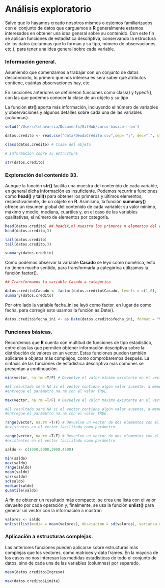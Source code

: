 # **Análisis exploratorio**

Salvo que lo hayamos creado nosotros mismos o estemos familiarizados con el conjunto de datos que carguemos a **R**
generalmente estamos interesados en obtener una idea general sobre su contenido.
Con este fin se aplican funciones de estadística descriptiva, conservando la estructura de los datos (columnas
que lo forman y su tipo, número de observaciones, etc.), para tener una idea general
sobre cada variable.

### **Información general**.

Asumiendo que comenzamos a trabajar con un conjunto de datos desconocido, lo primero que
nos interesa es sera saber qué atributos contiene, cuántas observaciones hay, etc.

En secciones anteriores se definieron funciones como class() y typeof(), con las
que podemos conocer la clase de un objeto y su tipo.

La función **str()** aporta más información, incluyendo el número de variables y observaciones y algunos detalles
sobre cada una de las variables (columnas).


```r
setwd('/Users/tchavarria/Documents/GitHub/curso-basico-r-bn')
```


```r
datos.credito <- read.csv("data/DeudaCredito.csv",sep= ";", dec=",", stringsAsFactors = T)
```


```r
class(datos.credito) # Clase del objeto

# Información sobre su estructura

str(datos.credito)

```

### **Exploración del contenido 33**.

Aunque la función **str()** facilita una muestra del contenido de cada variable, en
general dicha información es insuficiente. Podemos recurrir a funciones
como **head()** y **tail()** para obtener los primeros y últimos elementos, respectivamente, de un objeto en **R**. Asimismo, la función **summary()** ofrece un resumen global del contenido de cada variable: su valor mínimo, máximo y medio, mediana, cuartiles
y, en el caso de las variables qualitativas, el número de elementos por categoría.


```r
head(datos.credito) ## head(X,n) muestra los primeros n elementos del objeto X, por defecto n=6.
head(datos.credito,3)

```

```r
tail(datos.credito)
tail(datos.credito,3)
```

```r
summary(datos.credito)
```

Como podemos observar la variable **Casado** se leyó como numérica, esto no tienen mucho sentido, para transformarla a categórica utilizamos la función factor().

```r

## Transformamos la variable Casado a categorica

datos.credito$Casado <- factor(datos.credito$Casado, levels = c(1,0), labels = c("si","no"))
summary(datos.credito)
```

Por otro lado la variable fecha_ini se leyó como factor, en lugar de como fecha, para corregir esto usamos la función as.Date().

```r
datos.credito$fecha_ini <- as.Date(datos.credito$fecha_ini, format = "%m/%d/%Y")
```



### **Funciones básicas**.

Recordemos que **R** cuenta con multitud de funciones de tipo estadístico, entre ellas las que permiten
obtener información descriptiva sobre la distribución de valores en un vector. Estas
funciones pueden también aplicarse a objetos más complejos, como comprobaremos
después.
La sintaxis de las funciones de estadística descriptiva más comunes se presentan a continuación.

```r
min(vector, na.rm =T/F) # Devuelve el valor mínimo existente en el vector facilitado como parámetro.

#El resultado será NA si el vector contiene algún valor ausente, a menos que se
#entregue el parámetro na.rm con el valor TRUE.
```


```r
max(vector, na.rm =T/F) # Devuelve el valor máximo existente en el vector facilitado como parámetro.

#El resultado será NA si el vector contiene algún valor ausente, a menos que se
#entregue el parámetro na.rm con el valor TRUE.
```


```r
range(vector, na.rm =T/F) # Devuelve un vector de dos elementos con el valor mínimo y máximo de los
#existentes en el vector facilitado como parámetro

```


```r
range(vector, na.rm =T/F) # Devuelve un vector de dos elementos con el valor mínimo y máximo de los
#existentes en el vector facilitado como parámetro

```


```r
saldo <- c(1000,2000,3000,4500)

min(saldo)
max(saldo)
range(saldo)
mean(saldo)
var(saldo)
sd(saldo)
median(saldo)
quantile(saldo)

```

A fin de obtener un resultado más compacto,
se crea una lista con el valor devuelto por cada operación y, finalmente, se usa la
función **unlist()** para generar un vector con la información a mostrar:

```r
valores <- saldo
unlist(list(media = mean(valores), desviacion = sd(valores), varianza = var(valores), minimo = min(valores), maximo = max(valores), mediana = median(valores), rango = range(valores), quartiles = quantile(valores)))
```

### **Aplicación a estructuras complejas**.

Las anteriores funciones pueden aplicarse sobre estructuras más complejas que
los vectores, como matrices y data frames. En la mayoría de los casos no nos interesan las medidas estadísticas de todo el conjunto de datos, sino de cada una de las variables (columnas) por separado.


```r
mean(datos.credito$Ingreso)

max(datos.credito$Limite)
```

